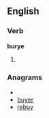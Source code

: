 ==English==

===Verb===
'''burye'''

# {{obsolete spelling of|[[bury]]}}

===Anagrams===
* {{alphagram|beruy}}
* [[buyer#English|buyer]]
* [[rebuy#English|rebuy]]